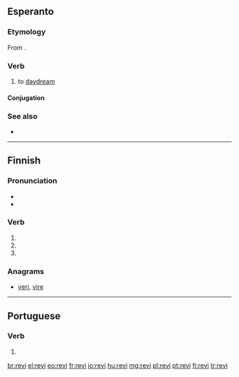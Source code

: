 ==Esperanto==

===Etymology===
From {{affix|eo|revo|gloss1=daydream|pos1=n|-i}}.

===Verb===
{{eo-head}}

# {{lb|eo|intransitive}} to [[daydream]]

====Conjugation====
{{eo-conj|intr=yes|rev}}

===See also===
* {{l|eo|sonĝi}}

----

==Finnish==

===Pronunciation===
* {{IPA|lang=fi|[ˈre̞ʋiˣ]}}
* {{hyphenation|re|vi|lang=fi}}

===Verb===
{{head|fi|verb form}}

# {{fi-form of|repiä|mood=indicative|tense=present connegative}}
# {{fi-form of|repiä|pr=second-person|pl=singular|mood=imperative|tense=present}}
# {{fi-form of|repiä|pr=second-person|pl=singular|mood=imperative|tense=present connegative}}

===Anagrams===
* [[veri#Finnish|veri]], [[vire#Finnish|vire]]

----

==Portuguese==

===Verb===
{{pt-verb-form}}

# {{pt-verb-form-of|rever}}

[[br:revi]]
[[el:revi]]
[[eo:revi]]
[[fr:revi]]
[[io:revi]]
[[hu:revi]]
[[mg:revi]]
[[pl:revi]]
[[pt:revi]]
[[fi:revi]]
[[tr:revi]]